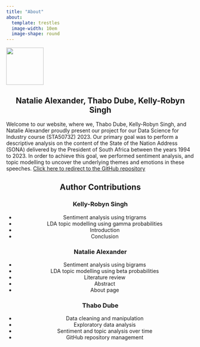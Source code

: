 ```yaml
---
title: "About"
about:
  template: trestles
  image-width: 10em
  image-shape: round
---
```


<style>
.title {
  font-size: 30px;
  font-family: Arial, sans-serif; /* Change to a modern font */
  text-align: center; /* Center align text */
  color: grey;
}
</style>


![](profile.jpg){height=100 fig-align="center"}

##

<div style="text-align:center">

## Natalie Alexander, Thabo Dube, Kelly-Robyn Singh

</div>

Welcome to our website, where we, Thabo Dube, Kelly-Robyn Singh, and Natalie Alexander proudly present our project for our Data Science for Industry course (STA5073Z) 2023. Our primary goal was to perform a descriptive analysis on the content of the State of the Nation Address (SONA) delivered by the President of South Africa between the years 1994 to 2023. In order to achieve this goal, we performed sentiment analysis, and topic modelling to uncover the underlying themes and emotions in these speeches. [Click here to redirect to the GitHub repository](https://github.com/thabo562/STA5073Z_Assignment2)

##
<div style="text-align:center">

## Author Contributions
::: {layout-ncol=3}
### Kelly-Robyn Singh
+ Sentiment analysis using trigrams
+ LDA topic modelling using gamma probabilities
+ Introduction
+ Conclusion

### Natalie Alexander 
+ Sentiment analysis using bigrams
+ LDA topic modelling using beta probabilities
+ Literature review
+ Abstract
+ About page

### Thabo Dube
+ Data cleaning and manipulation
+ Exploratory data analysis
+ Sentiment and topic analysis over time
+ GitHub repository management

:::
</div>

